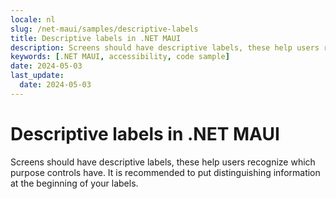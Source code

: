 ```yaml
---
locale: nl
slug: /net-maui/samples/descriptive-labels
title: Descriptive labels in .NET MAUI
description: Screens should have descriptive labels, these help users recognize which purpose controls have.
keywords: [.NET MAUI, accessibility, code sample]
date: 2024-05-03
last_update:
  date: 2024-05-03
---
```


# Descriptive labels in .NET MAUI

Screens should have descriptive labels, these help users recognize which purpose controls have. It is recommended to put distinguishing information at the beginning of your labels.

<CodeSample id="screen-labels" platform="net-maui" locale="en"/>
